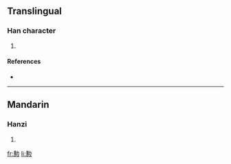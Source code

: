 {{see|慟}}
==Translingual==

===Han character===
{{Han char|rn=61|rad=心|as=11|sn=15|four=|canj=竹尸心 (HSP)}}

# {{defn|Han|sort=心11}}

====References====
* {{Han ref|kx=0401.360|dkj=11104|hdz=42343.040|uh=6185|ud=24965}}

----

==Mandarin==

===Hanzi===
{{cmn-hanzi|pin=[[tòng]] ([[tong4]])|wg=t'ung<sup>4</sup>}}

# {{defn|Mandarin}}

[[fr:憅]]
[[li:憅]]